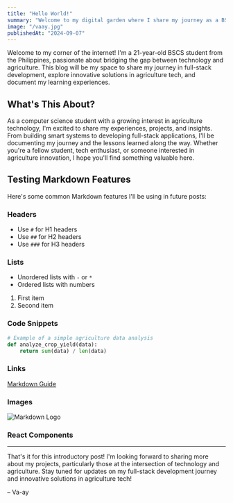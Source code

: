 ```yaml
---
title: "Hello World!"
summary: "Welcome to my digital garden where I share my journey as a BSCS student exploring agriculture tech and full-stack development."
image: "/vaay.jpg"
publishedAt: "2024-09-07"
---
```


Welcome to my corner of the internet! I'm a 21-year-old BSCS student from the Philippines, passionate about bridging the gap between technology and agriculture. This blog will be my space to share my journey in full-stack development, explore innovative solutions in agriculture tech, and document my learning experiences.

## What's This About?

As a computer science student with a growing interest in agriculture technology, I'm excited to share my experiences, projects, and insights. From building smart systems to developing full-stack applications, I'll be documenting my journey and the lessons learned along the way. Whether you're a fellow student, tech enthusiast, or someone interested in agriculture innovation, I hope you'll find something valuable here.

## Testing Markdown Features

Here's some common Markdown features I'll be using in future posts:

### Headers

- Use `#` for H1 headers
- Use `##` for H2 headers
- Use `###` for H3 headers

### Lists

- Unordered lists with `-` or `*`
- Ordered lists with numbers

1. First item
2. Second item

### Code Snippets

```python
# Example of a simple agriculture data analysis
def analyze_crop_yield(data):
    return sum(data) / len(data)
```

### Links

[Markdown Guide](https://www.markdownguide.org)

### Images

![Markdown Logo](/markdown.png)

### React Components

<Counter />

---

That's it for this introductory post! I'm looking forward to sharing more about my projects, particularly those at the intersection of technology and agriculture. Stay tuned for updates on my full-stack development journey and innovative solutions in agriculture tech!

– Va-ay
